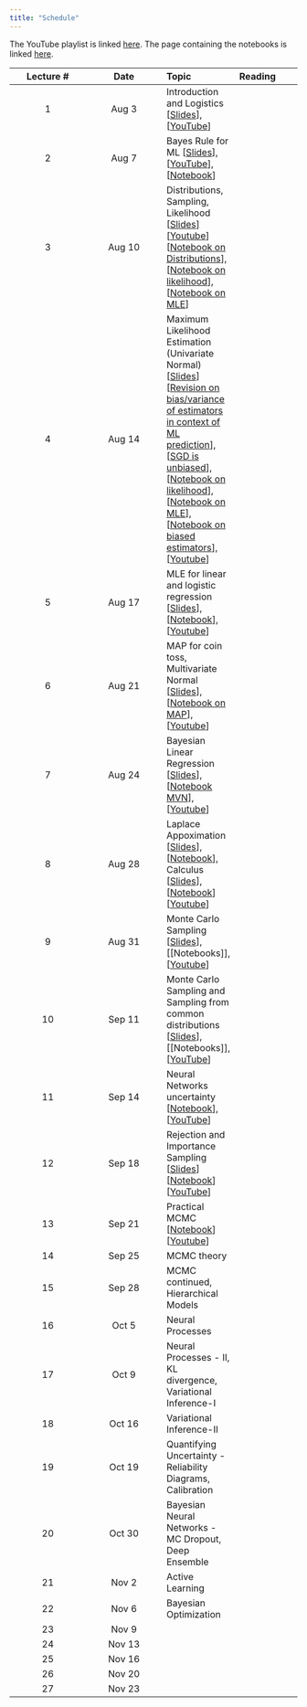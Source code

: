 ```yaml
---
title: "Schedule"
---
```


The YouTube playlist is linked [here](https://www.youtube.com/watch?v=UCYaVS9_jGU&list=PLftoLyLEwECBEJyfRBJoSBd0UaTjEcs3I).
The page containing the notebooks is linked [here](notebooks/index.qmd).

|Lecture #|Date|Topic| Reading|
|:---:|:---:|:---|:---|
|1| Aug 3| Introduction and Logistics [[Slides](lectures/introduction.pdf)], [[YouTube](https://www.youtube.com/watch?v=UCYaVS9_jGU)]|
|2| Aug 7| Bayes Rule for ML [[Slides](lectures/Bayes-ML.pdf)], [[YouTube](https://www.youtube.com/watch?v=d1v7SeXAWl8)], [[Notebook](notebooks/bayes-librarian.ipynb)]|
|3| Aug 10| Distributions, Sampling, Likelihood [[Slides](lectures/MLE.pdf)][[Youtube](https://www.youtube.com/watch?v=9zZqgZj3RlA)] [[Notebook on Distributions](notebooks/distributions.ipynb)], [[Notebook on likelihood](notebooks/bayes-librarian.ipynb)], [[Notebook on MLE](notebooks/mle-univariate.ipynb)]|
|4| Aug 14| Maximum Likelihood Estimation (Univariate Normal) [[Slides](lectures/MLE.pdf)] [[Revision on bias/variance of estimators in context of ML prediction](https://nipunbatra.github.io/ml2023/lectures/cross-validation.pdf)], [[SGD is unbiased](https://florian.github.io/estimators/)], [[Notebook on likelihood](notebooks/bayes-librarian.ipynb)], [[Notebook on MLE](notebooks/mle-univariate.ipynb)], [[Notebook on biased estimators](notebooks/biased-mle-normal.ipynb)], [[Youtube](https://www.youtube.com/watch?v=qxeceHW3Ab4)]|
|5| Aug 17| MLE for linear and logistic regression [[Slides](https://github.com/nipunbatra/pml-teaching/blob/master/slides/MLE_Lin_Log_Reg.pdf)], [[Notebook](https://github.com/nipunbatra/pml-teaching/blob/master/notebooks/log-likelihood-linreg.ipynb)], [[Youtube](https://www.youtube.com/watch?v=yuLFyp9NvDU)]|
|6| Aug 21| MAP for coin toss, Multivariate Normal [[Slides](https://github.com/nipunbatra/pml-teaching/blob/master/slides/map.pdf)], [[Notebook on MAP](https://github.com/nipunbatra/pml-teaching/blob/master/notebooks/MAP.ipynb)], [[Youtube](https://www.youtube.com/watch?v=Z8P2soJi5jg)]|
|7| Aug 24| Bayesian Linear Regression [[Slides](https://github.com/nipunbatra/pml-teaching/blob/master/slides/mvn-blr.pdf)], [[Notebook MVN](https://github.com/nipunbatra/pml-teaching/blob/master/notebooks/visualise_normal.ipynb)], [[Youtube](https://www.youtube.com/watch?v=GwObokEUbBU)]|
|8| Aug 28| Laplace Appoximation [[Slides](https://github.com/nipunbatra/pml-teaching/blob/master/slides/laplace-approximation.pdf)], [[Notebook](https://github.com/nipunbatra/pml-teaching/blob/master/notebooks/laplace-approx.ipynb)], Calculus [[Slides](https://github.com/nipunbatra/pml-teaching/blob/master/slides/calculus-terms.pdf)], [[Notebook](https://github.com/nipunbatra/pml-teaching/blob/master/notebooks/calculus.ipynb)] [[Youtube](https://www.youtube.com/watch?v=7sYN15nrgZY)]|
|9| Aug 31| Monte Carlo Sampling [[Slides](https://github.com/nipunbatra/pml-teaching/blob/master/slides/Sampling-1.pdf)], [[Notebooks]], [[Youtube](https://www.youtube.com/watch?v=eCTCFI98Fl0)]|
|10| Sep 11| Monte Carlo Sampling and Sampling from common distributions [[Slides](https://github.com/nipunbatra/pml-teaching/blob/master/slides/Sampling-1.pdf)], [[Notebooks]], [[YouTube](https://www.youtube.com/watch?v=Bl2VP1jl3SA&list=PLftoLyLEwECBEJyfRBJoSBd0UaTjEcs3I&index=10)]|
|11| Sep 14| Neural Networks uncertainty [[Notebook](https://github.com/nipunbatra/pml-teaching/blob/master/notebooks/nn-variants-final.ipynb)], [[YouTube](https://www.youtube.com/watch?v=hKgcZuAdgnM)]|
|12| Sep 18| Rejection and Importance Sampling [[Slides](https://github.com/nipunbatra/pml-teaching/blob/master/slides/Sampling-2.pdf)] [[Notebook](https://github.com/nipunbatra/pml-teaching/blob/master/notebooks/rejection-sampling-importance-sampling.ipynb)] [[YouTube](https://www.youtube.com/watch?v=_xWL9AvYNlE&feature=youtu.be)]|
|13| Sep 21| Practical MCMC [[Notebook](https://github.com/nipunbatra/pml-teaching/blob/master/notebooks/mcmc-hamiltorch.ipynb)] [[Youtube](https://www.youtube.com/watch?v=GEGTRKBX-20)]|
14| Sep 25| MCMC theory|
15| Sep 28| MCMC continued, Hierarchical Models|
16| Oct 5| Neural Processes|
17| Oct 9| Neural Processes - II, KL divergence, Variational Inference-I|
18| Oct 16| Variational Inference-II|
19| Oct 19| Quantifying Uncertainty - Reliability Diagrams, Calibration|
20| Oct 30| Bayesian Neural Networks - MC Dropout, Deep Ensemble|
21| Nov 2| Active Learning|
22| Nov 6| Bayesian Optimization|
23| Nov 9| |
24| Nov 13| |
25| Nov 16| |
26| Nov 20| |
27| Nov 23| |